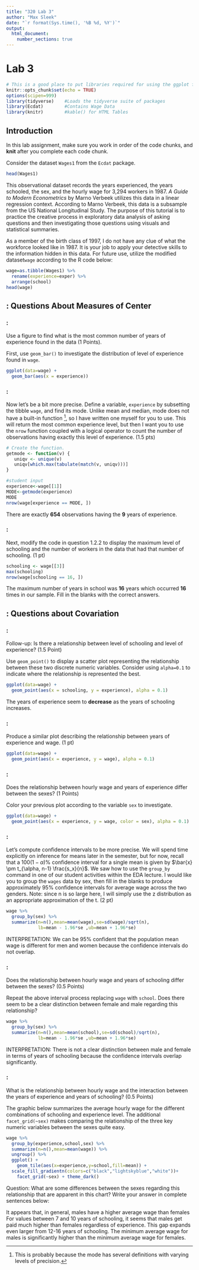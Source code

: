 ```yaml
---
title: "320 Lab 3"
author: "Max Sleek"
date: "`r format(Sys.time(), '%B %d, %Y')`"
output: 
  html_document:
    number_sections: true
---
```


# Lab 3
```r
# This is a good place to put libraries required for using the ggplot function
knitr::opts_chunk$set(echo = TRUE)
options(scipen=999)
library(tidyverse)    #Loads the tidyverse suite of packages
library(Ecdat)        #Contains Wage Data
library(knitr)        #kable() for HTML Tables
```

## Introduction

In this lab assignment, make sure you work in order of the code chunks, and **knit** after you complete each code chunk.

Consider the dataset `Wages1` from the `Ecdat` package.  
```r
head(Wages1)
```

This observational dataset records the years experienced, the years schooled, the sex, and the hourly wage for 3,294 workers in 1987. *A Guide to Modern Econometrics* by Marno Verbeek utilizes this data in a linear regression context. According to Marno Verbeek, this data is a subsample from the US National Longitudinal Study. The purpose of this tutorial is to practice the creative process in exploratory data analysis of asking questions and then investigating those questions using visuals and statistical summaries. 

As a member of the birth class of 1997, I do not have any clue of what the workforce looked like in 1987. It is your job to apply your detective skills to  the information hidden in this data. For future use, utilize the modified dataset`wage` according to the R code below:

```r
wage=as.tibble(Wages1) %>%
  rename(experience=exper) %>%
  arrange(school)
head(wage)
```

## : Questions About Measures of Center

### : 

Use a figure to find what is the most common  number of years of experience found in the data (1 Points).

First, use `geom_bar()` to investigate the distribution of level of experience found in `wage`.
```r
ggplot(data=wage) +
  geom_bar(aes(x = experience))
```

### : 

Now let's be a bit more precise.  Define a variable, `experience` by subsetting the tibble `wage`, and find its mode.  Unlike mean and median, mode does not have a built-in function ^[This is probably because the mode has several definitions with varying levels of precision.], so I have written one myself for you to use.  This will return the most common experience level, but then I want you to use the `nrow` function coupled with a logical operator to count the number of observations having exactly this level of experience.  (1.5 pts)

```r
# Create the function.
getmode <- function(v) {
   uniqv <- unique(v)
   uniqv[which.max(tabulate(match(v, uniqv)))]
}

#student input
experience<-wage[[1]]
MODE<-getmode(experience)
MODE
nrow(wage[experience == MODE, ])

```

There are exactly **654** observations having the **9** years of experience.  

### :

Next, modify the code in question 1.2.2 to display the maximum level of schooling and the number of workers in the data that had that number of schooling. (1 pt)

```r
schooling <- wage[[3]]
max(schooling)
nrow(wage[schooling == 16, ])
```


The maximum number of years in school was **16** years which occurred **16** times in our sample. Fill in the blanks with the correct answers.

## : Questions about Covariation

### :

Follow-up: Is there a relationship between level of schooling and level of experience? (1.5 Point)

Use `geom_point()` to display a scatter plot representing the relationship between these two discrete numeric variables. Consider using `alpha=0.1` to indicate where the relationship is represented the best.

```r
ggplot(data=wage) +
  geom_point(aes(x = schooling, y = experience), alpha = 0.1)
```

The years of experience seem to **decrease** as the years of schooling increases. 

 

### : 

Produce a similar plot describing the relationship between years of experience and wage.  (1 pt)

```r
ggplot(data=wage) +
  geom_point(aes(x = experience, y = wage), alpha = 0.1)
```

### : 

Does the relationship between hourly wage and years of experience differ between the sexes? (1 Points)

Color your previous plot according to the variable `sex` to investigate. 

```r
ggplot(data=wage) +
  geom_point(aes(x = experience, y = wage, color = sex), alpha = 0.1)
```

### : 

Let's compute confidence intervals to be more precise.  We will spend time explicitly on inference for means later in the semester, but for now, recall that a $100(1-\alpha)\%$ confidence interval for a single mean is given by $\bar{x} \pm t_{\alpha, n-1} \frac{s_x}{n}$.  We saw how to use the `group_by` command in one of our student activities within the EDA lecture.  I would like you to group the `wages` data by sex, then fill in the blanks to produce approximately 95\% confidence intervals for average wage across the two genders.  Note: since n is so large here, I will simply use the z distribution as an appropriate approximation of the t. (2 pt) 


```r
wage %>% 
  group_by(sex) %>%
  summarize(n=n(),mean=mean(wage),se=sd(wage)/sqrt(n),
            lb=mean - 1.96*se ,ub=mean + 1.96*se)
```

INTERPRETATION: We can be 95% confident that the population mean wage is different for men and women because the confidence intervals do not overlap.

### : 

Does the relationship between hourly wage and years of schooling differ between the sexes? (0.5 Points)

Repeat the above interval process replacing `wage` with `school`. Does there seem to be a clear distinction between female and male regarding this relationship? 

```r
wage %>% 
  group_by(sex) %>%
  summarize(n=n(),mean=mean(school),se=sd(school)/sqrt(n),
            lb=mean - 1.96*se ,ub=mean + 1.96*se)
```

INTERPRETATION: There is not a clear distinction between male and female in terms of years of schooling because the confidence intervals overlap significantly. 

### :

What is the relationship between hourly wage and the interaction between the years of experience and years of schooling? (0.5 Points)

The graphic below summarizes the average hourly wage for the different combinations of schooling and experience level. The additional `facet_grid(~sex)` makes comparing the relationship of the three key numeric variables between the sexes quite easy.


```r

wage %>%
  group_by(experience,school,sex) %>%
  summarize(n=n(),mean=mean(wage)) %>%
  ungroup() %>%
  ggplot() +
    geom_tile(aes(x=experience,y=school,fill=mean)) +
  scale_fill_gradientn(colors=c("black","lightskyblue","white"))+
    facet_grid(~sex) + theme_dark()

```

Question: What are some differences between the sexes regarding this relationship that are apparent in this chart? Write your answer in complete sentences below:

It appears that, in general, males have a higher average wage than females For values between 7 and 10 years of schooling, it seems that males get paid much higher than females regardless of experience. This gap expands even larger from 12-16 years of schooling. The minimum average wage for males is significantly higher than the minimum average wage for females.

